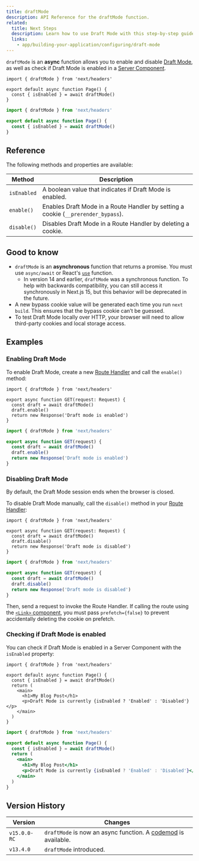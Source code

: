 ```yaml
---
title: draftMode
description: API Reference for the draftMode function.
related:
  title: Next Steps
  description: Learn how to use Draft Mode with this step-by-step guide.
  links:
    - app/building-your-application/configuring/draft-mode
---
```


`draftMode` is an **async** function allows you to enable and disable [Draft Mode](/docs/app/building-your-application/configuring/draft-mode), as well as check if Draft Mode is enabled in a [Server Component](/docs/app/building-your-application/rendering/server-components).

```tsx filename="app/page.ts" switcher
import { draftMode } from 'next/headers'

export default async function Page() {
  const { isEnabled } = await draftMode()
}
```

```jsx filename="app/page.js" switcher
import { draftMode } from 'next/headers'

export default async function Page() {
  const { isEnabled } = await draftMode()
}
```

## Reference

The following methods and properties are available:

| Method      | Description                                                                       |
| ----------- | --------------------------------------------------------------------------------- |
| `isEnabled` | A boolean value that indicates if Draft Mode is enabled.                          |
| `enable()`  | Enables Draft Mode in a Route Handler by setting a cookie (`__prerender_bypass`). |
| `disable()` | Disables Draft Mode in a Route Handler by deleting a cookie.                      |

## Good to know

- `draftMode` is an **asynchronous** function that returns a promise. You must use `async/await` or React's [`use`](https://react.dev/reference/react/use) function.
  - In version 14 and earlier, `draftMode` was a synchronous function. To help with backwards compatibility, you can still access it synchronously in Next.js 15, but this behavior will be deprecated in the future.
- A new bypass cookie value will be generated each time you run `next build`. This ensures that the bypass cookie can’t be guessed.
- To test Draft Mode locally over HTTP, your browser will need to allow third-party cookies and local storage access.

## Examples

### Enabling Draft Mode

To enable Draft Mode, create a new [Route Handler](/docs/app/building-your-application/routing/route-handlers) and call the `enable()` method:

```tsx filename="app/draft/route.ts" switcher
import { draftMode } from 'next/headers'

export async function GET(request: Request) {
  const draft = await draftMode()
  draft.enable()
  return new Response('Draft mode is enabled')
}
```

```js filename="app/draft/route.js" switcher
import { draftMode } from 'next/headers'

export async function GET(request) {
  const draft = await draftMode()
  draft.enable()
  return new Response('Draft mode is enabled')
}
```

### Disabling Draft Mode

By default, the Draft Mode session ends when the browser is closed.

To disable Draft Mode manually, call the `disable()` method in your [Route Handler](/docs/app/building-your-application/routing/route-handlers):

```tsx filename="app/draft/route.ts" switcher
import { draftMode } from 'next/headers'

export async function GET(request: Request) {
  const draft = await draftMode()
  draft.disable()
  return new Response('Draft mode is disabled')
}
```

```js filename="app/draft/route.js" switcher
import { draftMode } from 'next/headers'

export async function GET(request) {
  const draft = await draftMode()
  draft.disable()
  return new Response('Draft mode is disabled')
}
```

Then, send a request to invoke the Route Handler. If calling the route using the [`<Link>` component](/docs/app/api-reference/components/link), you must pass `prefetch={false}` to prevent accidentally deleting the cookie on prefetch.

### Checking if Draft Mode is enabled

You can check if Draft Mode is enabled in a Server Component with the `isEnabled` property:

```tsx filename="app/page.ts" switcher
import { draftMode } from 'next/headers'

export default async function Page() {
  const { isEnabled } = await draftMode()
  return (
    <main>
      <h1>My Blog Post</h1>
      <p>Draft Mode is currently {isEnabled ? 'Enabled' : 'Disabled'}</p>
    </main>
  )
}
```

```jsx filename="app/page.js" switcher
import { draftMode } from 'next/headers'

export default async function Page() {
  const { isEnabled } = await draftMode()
  return (
    <main>
      <h1>My Blog Post</h1>
      <p>Draft Mode is currently {isEnabled ? 'Enabled' : 'Disabled'}</p>
    </main>
  )
}
```

## Version History

| Version      | Changes                                                                                                                     |
| ------------ | --------------------------------------------------------------------------------------------------------------------------- |
| `v15.0.0-RC` | `draftMode` is now an async function. A [codemod](/docs/app/building-your-application/upgrading/codemods#150) is available. |
| `v13.4.0`    | `draftMode` introduced.                                                                                                     |
